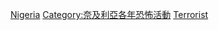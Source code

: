 {{cat topic in year| topic=奈及利亞恐怖活動| year=2014}}

[[Category:2014年恐怖活動|Nigeria]]
[[Category:奈及利亞各年恐怖活動|Category:奈及利亞各年恐怖活動]]
[[Category:2014年奈及利亞罪案|Terrorist]]